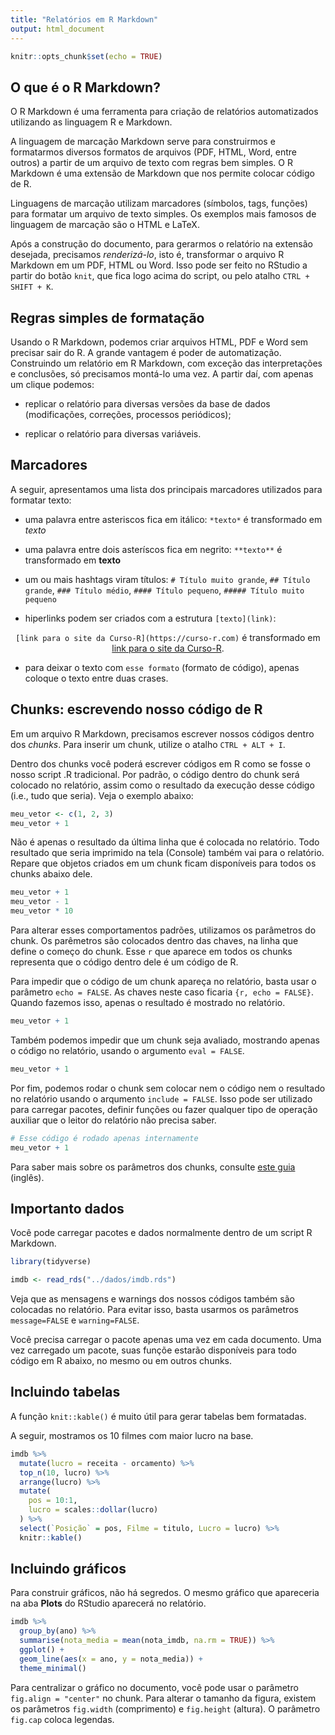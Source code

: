 ---
title: "Relatórios em R Markdown"
output: html_document
---

```{r setup, include=FALSE}
knitr::opts_chunk$set(echo = TRUE)
```

## O que é o R Markdown?

O R Markdown é uma ferramenta para criação de relatórios automatizados utilizando as linguagem R e Markdown.

A linguagem de marcação Markdown serve para construirmos e formatarmos diversos formatos de arquivos (PDF, HTML, Word, entre outros) a partir de um arquivo de texto com regras bem simples. O R Markdown é uma extensão de Markdown que nos permite colocar código de R.

Linguagens de marcação utilizam marcadores (símbolos, tags, funções) para formatar um arquivo de texto simples. Os exemplos mais famosos de linguagem de marcação são o HTML e LaTeX.

Após a construção do documento, para gerarmos o relatório na extensão desejada, precisamos *renderizá-lo*, isto é, transformar o arquivo R Markdown em um PDF, HTML ou Word. Isso pode ser feito no RStudio a partir do botão `knit`, que fica logo acima do script, ou pelo atalho `CTRL + SHIFT + K`.

## Regras simples de formatação

Usando o R Markdown, podemos criar arquivos HTML, PDF e Word sem precisar sair do R. A grande vantagem é poder de automatização. Construindo um relatório em R Markdown, com exceção das interpretações e conclusões, só precisamos montá-lo uma vez. A partir daí, com apenas um clique podemos:

-   replicar o relatório para diversas versões da base de dados (modificações, correções, processos periódicos);

-   replicar o relatório para diversas variáveis.

## Marcadores

A seguir, apresentamos uma lista dos principais marcadores utilizados para formatar texto:

-   uma palavra entre asteriscos fica em itálico: `*texto*` é transformado em *texto*

-   uma palavra entre dois asteríscos fica em negrito: `**texto**` é transformado em **texto**

-   um ou mais hashtags viram títulos: `# Título muito grande`, `## Título grande`, `### Título médio`, `#### Título pequeno`, `##### Título muito pequeno`

-   hiperlinks podem ser criados com a estrutura `[texto](link)`:

<center>

`[link para o site da Curso-R](https://curso-r.com)` é transformado em [link para o site da Curso-R](https://curso-r.com).

</center>

-   para deixar o texto com `esse formato` (formato de código), apenas coloque o texto entre duas crases.

## Chunks: escrevendo nosso código de R

Em um arquivo R Markdown, precisamos escrever nossos códigos dentro dos *chunks*. Para inserir um chunk, utilize o atalho `CTRL + ALT + I`.

Dentro dos chunks você poderá escrever códigos em R como se fosse o nosso script .R tradicional. Por padrão, o código dentro do chunk será colocado no relatório, assim como o resultado da execução desse código (i.e., tudo que seria). Veja o exemplo abaixo:

```{r}
meu_vetor <- c(1, 2, 3)
meu_vetor + 1
```

Não é apenas o resultado da última linha que é colocada no relatório. Todo resultado que seria imprimido na tela (Console) também vai para o relatório. Repare que objetos criados em um chunk ficam disponíveis para todos os chunks abaixo dele.

```{r}
meu_vetor + 1
meu_vetor - 1
meu_vetor * 10
```

Para alterar esses comportamentos padrões, utilizamos os parâmetros do chunk. Os parêmetros são colocados dentro das chaves, na linha que define o começo do chunk. Esse `r` que aparece em todos os chunks representa que o código dentro dele é um código de R.

Para impedir que o código de um chunk apareça no relatório, basta usar o parâmetro `echo = FALSE`. As chaves neste caso ficaria `{r, echo = FALSE}`. Quando fazemos isso, apenas o resultado é mostrado no relatório.

```{r, echo = FALSE}
meu_vetor + 1
```

Também podemos impedir que um chunk seja avaliado, mostrando apenas o código no relatório, usando o argumento `eval = FALSE`.

```{r, eval = FALSE}
meu_vetor + 1
```

Por fim, podemos rodar o chunk sem colocar nem o código nem o resultado no relatório usando o arqumento `include = FALSE`. Isso pode ser utilizado para carregar pacotes, definir funções ou fazer qualquer tipo de operação auxiliar que o leitor do relatório não precisa saber.

```{r, include = FALSE}
# Esse código é rodado apenas internamente
meu_vetor + 1
```

Para saber mais sobre os parâmetros dos chunks, consulte [este guia](https://www.rstudio.com/wp-content/uploads/2015/03/rmarkdown-reference.pdf) (inglês).

## Importanto dados

Você pode carregar pacotes e dados normalmente dentro de um script R Markdown.

```{r}
library(tidyverse)

imdb <- read_rds("../dados/imdb.rds")
```

Veja que as mensagens e warnings dos nossos códigos também são colocadas no relatório. Para evitar isso, basta usarmos os parâmetros `message=FALSE` e `warning=FALSE`.

Você precisa carregar o pacote apenas uma vez em cada documento. Uma vez carregado um pacote, suas funçõe estarão disponíveis para todo código em R abaixo, no mesmo ou em outros chunks.

## Incluindo tabelas

A função `knit::kable()` é muito útil para gerar tabelas bem formatadas.

A seguir, mostramos os 10 filmes com maior lucro na base.

```{r}
imdb %>% 
  mutate(lucro = receita - orcamento) %>% 
  top_n(10, lucro) %>% 
  arrange(lucro) %>%
  mutate(
    pos = 10:1,
    lucro = scales::dollar(lucro)
  ) %>% 
  select(`Posição` = pos, Filme = titulo, Lucro = lucro) %>% 
  knitr::kable()
```

## Incluindo gráficos

Para construir gráficos, não há segredos. O mesmo gráfico que apareceria na aba **Plots** do RStudio aparecerá no relatório.

```{r, fig.align = "center", warning = FALSE, fig.cap="Figura 1. Nota média ao longo dos anos."}
imdb %>% 
  group_by(ano) %>% 
  summarise(nota_media = mean(nota_imdb, na.rm = TRUE)) %>% 
  ggplot() +
  geom_line(aes(x = ano, y = nota_media)) +
  theme_minimal()
```

Para centralizar o gráfico no documento, você pode usar o parâmetro `fig.align = "center"` no chunk. Para alterar o tamanho da figura, existem os parâmetros `fig.width` (comprimento) e `fig.height` (altura). O parâmetro `fig.cap` coloca legendas.
